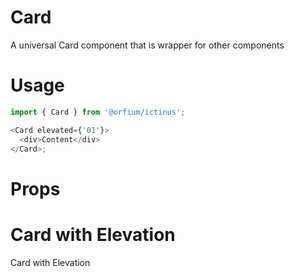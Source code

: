 
<Meta title="Design System/Card" component={Card} />

# Card

A universal Card component that is wrapper for other components

# Usage

```js
import { Card } from '@orfium/ictinus';

<Card elevated={'01'}>
  <div>Content</div>
</Card>;
```

# Props

<Props of={Card} />

# Card with Elevation

Card with Elevation

<Preview>
  <Story name="Card with elevation">
    <Stack>
      <CardShowcase elevated={select('elevated', [undefined, '01', '02', '03', '04'], '01')} />
    </Stack>
  </Story>
</Preview>
